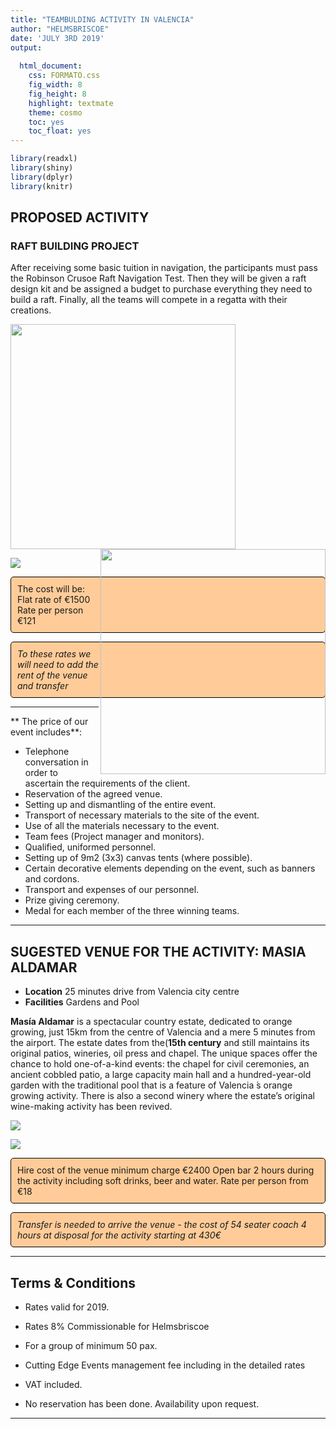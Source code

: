 ```yaml
---
title: "TEAMBULDING ACTIVITY IN VALENCIA"
author: "HELMSBRISCOE"
date: 'JULY 3RD 2019'
output:
 
  html_document:
    css: FORMATO.css
    fig_width: 8
    fig_height: 8
    highlight: textmate
    theme: cosmo
    toc: yes
    toc_float: yes
---
```


<script> 
    $(document).ready(function() { 
    $head = $('#header'); 
    $head.prepend('<A href = https://www.cuttingedge-events.com><img src ="LOGO.png" width="150" vspace="50" align="right"></A>') 
    }); 
</script> 


```r
library(readxl)
library(shiny)
library(dplyr)
library(knitr)
```



## **PROPOSED ACTIVITY**

### **RAFT BUILDING PROJECT**

After receiving some basic tuition in navigation, the participants must pass the Robinson Crusoe Raft Navigation Test. Then they will be given a raft design kit and be assigned a budget to purchase everything they need to build a raft. Finally, all the teams will compete in a regatta with their creations.

<img src = "http://www.youreventonline.es/event/v2005/fotos/photo-764.jpg" width="360"> <img src = "http://www.youreventonline.es/event/v2005/fotos/photo-1524.jpg" width="360" align="right">

<img src = "http://www.youreventonline.es/event/v2005/fotos/photo-619.jpg"> 



<style>
p.comment {
background-color: #ffcc99;
padding: 10px;
border: 1px solid black;
border-radius: 5px;
}
</style>



<p class="comment">
The cost will be: 
Flat rate of €1500 
Rate per person €121 </p>

<style>
p.comment {
background-color:ffcc99 ;
padding: 10px;
border: 1px solid black;
border-radius: 5px;
}
</style>

<p class="comment">
*To these rates we will need to add the rent of the venue and transfer* </p>

*****



** The price of our event includes**:

- Telephone conversation in order to ascertain the requirements of the client.
- Reservation of the agreed venue.
- Setting up and dismantling of the entire event.
- Transport of necessary materials to the site of the event.
- Use of all the materials necessary to the event.
- Team fees (Project manager and monitors).
- Qualified, uniformed personnel.
- Setting up of 9m2 (3x3) canvas tents (where possible).
- Certain decorative elements depending on the event, such as banners and cordons.
- Transport and expenses of our personnel.
- Prize giving ceremony.
- Medal for each member of the three winning teams.



*****


## **SUGESTED VENUE FOR THE ACTIVITY: MASIA ALDAMAR**

* **Location** 25 minutes drive from Valencia city centre
* **Facilities** Gardens and Pool 

**Masía Aldamar** is a spectacular country estate, dedicated to orange growing, just 15km from the centre of Valencia and a mere 5 minutes from the airport. The estate dates from the(**15th century** and still maintains its original patios, wineries, oil press and chapel. The unique spaces offer the chance to hold one-of-a-kind events: the chapel for civil ceremonies, an ancient cobbled patio, a large capacity main hall and a hundred-year-old garden with the traditional pool that is a feature of Valencia ́s orange growing activity. There is also a second winery where the estate’s original wine-making activity has been revived.


<img src = "https://grupoelalto.com/wp-content/uploads/2018/01/ALDAMAR-30-JARDINES.jpg"> 

<img src = "http://www.milleniumbodasyeventos.com/sites/default/files/masia_aldamar_16-1024_0.jpg"> 




<style>
p.comment {
background-color: #ffcc99;
padding: 10px;
border: 1px solid black;
border-radius: 5px;
}
</style>



<p class="comment">
Hire cost of the venue minimum charge €2400
Open bar 2 hours during the activity including soft drinks, beer and water. Rate per person from €18 </p>

<style>
p.comment {
background-color:ffcc99 ;
padding: 10px;
border: 1px solid black;
border-radius: 5px;
}
</style>

<p class="comment">
*Transfer is needed to arrive the venue - the cost of 54 seater coach 4 hours at disposal for the activity starting at 430€* </p>


*****

## Terms & Conditions

  * Rates valid for 2019.
  
  * Rates 8% Commissionable for Helmsbriscoe
  
  * For a group of minimum 50 pax.
  
  * Cutting Edge Events management fee including in the detailed rates
  
  * VAT included. 
  
  * No reservation has been done. Availability upon request.
  
*****

